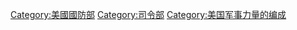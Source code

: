 {{Commons category|Commands of the United States armed forces|Commands of the United States Armed Forces}}

[[Category:美國國防部|Category:美國國防部]] 
[[Category:司令部|Category:司令部]]
[[Category:美国军事力量的编成‎|Category:美国军事力量的编成‎]]